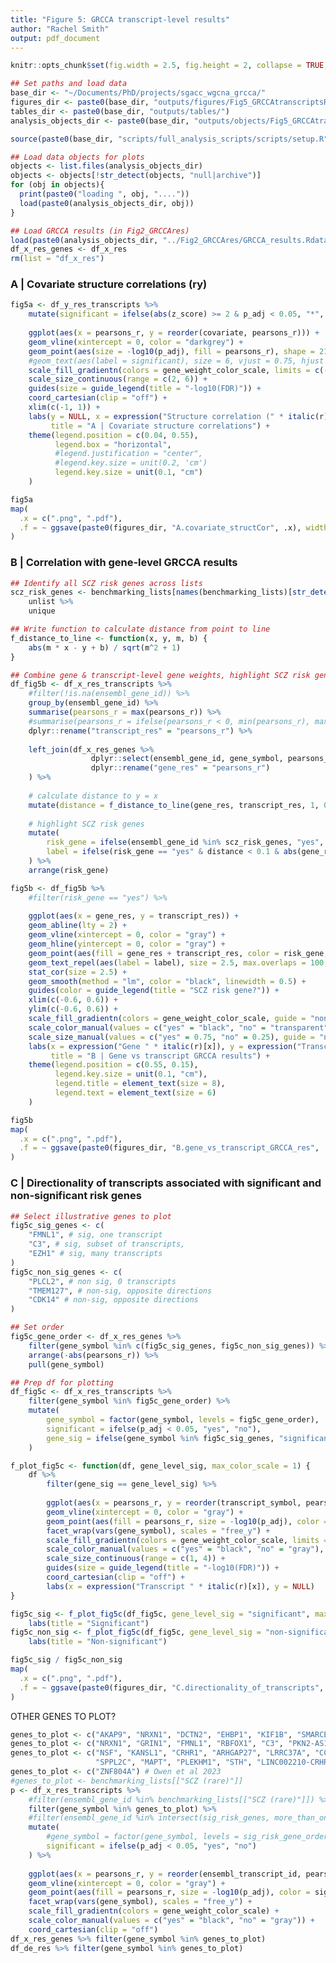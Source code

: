 ```yaml
---
title: "Figure 5: GRCCA transcript-level results"
author: "Rachel Smith"
output: pdf_document
---
```


```r
knitr::opts_chunk$set(fig.width = 2.5, fig.height = 2, collapse = TRUE, warning = FALSE, message = FALSE, echo = FALSE)

## Set paths and load data
base_dir <- "~/Documents/PhD/projects/sgacc_wgcna_grcca/"
figures_dir <- paste0(base_dir, "outputs/figures/Fig5_GRCCAtranscriptsRes/")
tables_dir <- paste0(base_dir, "outputs/tables/")
analysis_objects_dir <- paste0(base_dir, "outputs/objects/Fig5_GRCCAtranscriptsRes/")

source(paste0(base_dir, "scripts/full_analysis_scripts/scripts/setup.R"))

## Load data objects for plots
objects <- list.files(analysis_objects_dir)
objects <- objects[!str_detect(objects, "null|archive")]
for (obj in objects){
  print(paste0("loading ", obj, "...."))
  load(paste0(analysis_objects_dir, obj))
}

## Load GRCCA results (in Fig2_GRCCAres)
load(paste0(analysis_objects_dir, "../Fig2_GRCCAres/GRCCA_results.Rdata")) # df_x_res
df_x_res_genes <- df_x_res
rm(list = "df_x_res")
```

### A | Covariate structure correlations (ry)

```r
fig5a <- df_y_res_transcripts %>% 
    mutate(significant = ifelse(abs(z_score) >= 2 & p_adj < 0.05, "*", "")) %>% 
    
    ggplot(aes(x = pearsons_r, y = reorder(covariate, pearsons_r))) +
    geom_vline(xintercept = 0, color = "darkgrey") +
    geom_point(aes(size = -log10(p_adj), fill = pearsons_r), shape = 21) +
    #geom_text(aes(label = significant), size = 6, vjust = 0.75, hjust = -1.5, color = "black") +
    scale_fill_gradientn(colors = gene_weight_color_scale, limits = c(-1, 1), guide = "none") +
    scale_size_continuous(range = c(2, 6)) +
    guides(size = guide_legend(title = "-log10(FDR)")) +
    coord_cartesian(clip = "off") +
    xlim(c(-1, 1)) +
    labs(y = NULL, x = expression("Structure correlation (" * italic(r)[y] * ")"), 
         title = "A | Covariate structure correlations") +
    theme(legend.position = c(0.04, 0.55), 
          legend.box = "horizontal",
          #legend.justification = "center",
          #legend.key.size = unit(0.2, 'cm')
          legend.key.size = unit(0.1, "cm")
    )
```

```r
fig5a
map(
  .x = c(".png", ".pdf"),
  .f = ~ ggsave(paste0(figures_dir, "A.covariate_structCor", .x), width = fig_width, height = fig_height)
)
```

### B | Correlation with gene-level GRCCA results

```r
## Identify all SCZ risk genes across lists
scz_risk_genes <- benchmarking_lists[names(benchmarking_lists)[str_detect(names(benchmarking_lists), "SCZ")]] %>% 
    unlist %>% 
    unique

## Write function to calculate distance from point to line
f_distance_to_line <- function(x, y, m, b) {
    abs(m * x - y + b) / sqrt(m^2 + 1)
}

## Combine gene & transcript-level gene weights, highlight SCZ risk genes for plot
df_fig5b <- df_x_res_transcripts %>% 
    #filter(!is.na(ensembl_gene_id)) %>% 
    group_by(ensembl_gene_id) %>% 
    summarise(pearsons_r = max(pearsons_r)) %>% 
    #summarise(pearsons_r = ifelse(pearsons_r < 0, min(pearsons_r), max(pearsons_r))) %>% 
    dplyr::rename("transcript_res" = "pearsons_r") %>% 
    
    left_join(df_x_res_genes %>% 
                  dplyr::select(ensembl_gene_id, gene_symbol, pearsons_r) %>% 
                  dplyr::rename("gene_res" = "pearsons_r")
    ) %>% 
    
    # calculate distance to y = x
    mutate(distance = f_distance_to_line(gene_res, transcript_res, 1, 0)) %>%
    
    # highlight SCZ risk genes
    mutate(
        risk_gene = ifelse(ensembl_gene_id %in% scz_risk_genes, "yes", "no"),
        label = ifelse(risk_gene == "yes" & distance < 0.1 & abs(gene_res) > 0.1, gene_symbol, "")
    ) %>% 
    arrange(risk_gene)
```

```r
fig5b <- df_fig5b %>% 
    #filter(risk_gene == "yes") %>% 
    
    ggplot(aes(x = gene_res, y = transcript_res)) +
    geom_abline(lty = 2) +
    geom_vline(xintercept = 0, color = "gray") +
    geom_hline(yintercept = 0, color = "gray") +
    geom_point(aes(fill = gene_res + transcript_res, color = risk_gene, size = risk_gene), shape = 21) +
    geom_text_repel(aes(label = label), size = 2.5, max.overlaps = 100, min.segment.length = 0) +
    stat_cor(size = 2.5) +
    geom_smooth(method = "lm", color = "black", linewidth = 0.5) +
    guides(color = guide_legend(title = "SCZ risk gene?")) +
    xlim(c(-0.6, 0.6)) +
    ylim(c(-0.6, 0.6)) +
    scale_fill_gradientn(colors = gene_weight_color_scale, guide = "none") +
    scale_color_manual(values = c("yes" = "black", "no" = "transparent")) +
    scale_size_manual(values = c("yes" = 0.75, "no" = 0.25), guide = "none") +
    labs(x = expression("Gene " * italic(r)[x]), y = expression("Transcript " * italic(r)[x]),
         title = "B | Gene vs transcript GRCCA results") +
    theme(legend.position = c(0.55, 0.15),
          legend.key.size = unit(0.1, "cm"),
          legend.title = element_text(size = 8),
          legend.text = element_text(size = 6)
    )
```

```r
fig5b
map(
  .x = c(".png", ".pdf"),
  .f = ~ ggsave(paste0(figures_dir, "B.gene_vs_transcript_GRCCA_res", .x), width = fig_width, height = fig_height)
)
```

### C | Directionality of transcripts associated with significant and non-significant risk genes

```r
## Select illustrative genes to plot
fig5c_sig_genes <- c(        
    "FMNL1", # sig, one transcript
    "C3", # sig, subset of transcripts,
    "EZH1" # sig, many transcripts
)
fig5c_non_sig_genes <- c(
    "PLCL2", # non sig, 0 transcripts
    "TMEM127", # non-sig, opposite directions
    "CDK14" # non-sig, opposite directions
)

## Set order
fig5c_gene_order <- df_x_res_genes %>% 
    filter(gene_symbol %in% c(fig5c_sig_genes, fig5c_non_sig_genes)) %>% 
    arrange(-abs(pearsons_r)) %>% 
    pull(gene_symbol)

## Prep df for plotting
df_fig5c <- df_x_res_transcripts %>% 
    filter(gene_symbol %in% fig5c_gene_order) %>% 
    mutate(
        gene_symbol = factor(gene_symbol, levels = fig5c_gene_order),
        significant = ifelse(p_adj < 0.05, "yes", "no"),
        gene_sig = ifelse(gene_symbol %in% fig5c_sig_genes, "significant", "non-significant")
    )
```

```r
f_plot_fig5c <- function(df, gene_level_sig, max_color_scale = 1) {
    df %>% 
        filter(gene_sig == gene_level_sig) %>% 
        
        ggplot(aes(x = pearsons_r, y = reorder(transcript_symbol, pearsons_r))) +
        geom_vline(xintercept = 0, color = "gray") +
        geom_point(aes(fill = pearsons_r, size = -log10(p_adj), color = significant), shape = 21) +
        facet_wrap(vars(gene_symbol), scales = "free_y") +
        scale_fill_gradientn(colors = gene_weight_color_scale, limits = c(-max_color_scale, max_color_scale), guide = "none") +
        scale_color_manual(values = c("yes" = "black", "no" = "gray"), guide = "none") +
        scale_size_continuous(range = c(1, 4)) +
        guides(size = guide_legend(title = "-log10(FDR)")) +
        coord_cartesian(clip = "off") +
        labs(x = expression("Transcript " * italic(r)[x]), y = NULL)
}
```

```r
fig5c_sig <- f_plot_fig5c(df_fig5c, gene_level_sig = "significant", max_color_scale = 0.457) +
    labs(title = "Significant")
fig5c_non_sig <- f_plot_fig5c(df_fig5c, gene_level_sig = "non-significant", max_color_scale = 0.146) +
    labs(title = "Non-significant")
```

```r
fig5c_sig / fig5c_non_sig
map(
  .x = c(".png", ".pdf"),
  .f = ~ ggsave(paste0(figures_dir, "C.directionality_of_transcripts", .x), width = 6, height = 4.25)
)
```


############ OTHER GENES TO PLOT? ##############

```r
genes_to_plot <- c("AKAP9", "NRXN1", "DCTN2", "EHBP1", "KIF1B", "SMARCE1", "TCF4", "AKT3", "GRIN1", "FMNL1", "RBFOX1")
genes_to_plot <- c("NRXN1", "GRIN1", "FMNL1", "RBFOX1", "C3", "PKN2-AS1")
genes_to_plot <- c("NSF", "KANSL1", "CRHR1", "ARHGAP27", "LRRC37A", "CCDC43", "FMNL1", 
                   "SPPL2C", "MAPT", "PLEKHM1", "STH", "LINC002210-CRHR1") # Eva's paper
genes_to_plot <- c("ZNF804A") # Owen et al 2023
#genes_to_plot <- benchmarking_lists[["SCZ (rare)"]]
p <- df_x_res_transcripts %>% 
    #filter(ensembl_gene_id %in% benchmarking_lists[["SCZ (rare)"]]) %>% 
    filter(gene_symbol %in% genes_to_plot) %>%
    #filter(ensembl_gene_id %in% intersect(sig_risk_genes, more_than_one_transcript)) %>%
    mutate(
        #gene_symbol = factor(gene_symbol, levels = sig_risk_gene_order),
        significant = ifelse(p_adj < 0.05, "yes", "no")
    ) %>% 
    
    ggplot(aes(x = pearsons_r, y = reorder(ensembl_transcript_id, pearsons_r))) +
    geom_vline(xintercept = 0, color = "gray") +
    geom_point(aes(fill = pearsons_r, size = -log10(p_adj), color = significant), shape = 21) +
    facet_wrap(vars(gene_symbol), scales = "free_y") +
    scale_fill_gradientn(colors = gene_weight_color_scale) +
    scale_color_manual(values = c("yes" = "black", "no" = "gray")) +
    coord_cartesian(clip = "off")
df_x_res_genes %>% filter(gene_symbol %in% genes_to_plot)
df_de_res %>% filter(gene_symbol %in% genes_to_plot)
```

